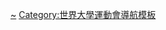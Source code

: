 {{Navbox
|name = 2017年冬季世界大學運動會比賽項目
|title = [[2017年冬季世界大學運動會]]比賽項目（[[哈薩克斯坦|哈薩克]][[阿拉木圖]]）
|listclass = hlist
|titlestyle = background:#BFD7FF;
|list1 =
* [[2017年冬季世界大學運動會高山滑雪比賽|高山滑雪]]
* [[2017年冬季世界大學運動會冬季兩項比賽|冬季兩項]]
* [[2017年冬季世界大學運動會越野滑雪比賽|越野滑雪]]
* [[2017年冬季世界大學運動會冰壺比賽|冰壺]]
* [[2017年冬季世界大學運動會花式滑冰比賽|花式滑冰]]
* [[2017年冬季世界大學運動會自由式滑雪比賽|自由式滑雪]]
* [[2017年冬季世界大學運動會冰球比賽|冰球]]
* [[2017年冬季世界大學運動會北歐混合式滑雪比賽|北歐混合式滑雪]]
* [[2017年冬季世界大學運動會短道競速滑冰比賽|短道競速滑冰]]
* [[2017年冬季世界大學運動會跳台滑雪比賽|跳台滑雪]]
* [[2017年冬季世界大學運動會單板滑雪比賽|單板滑雪]]
* [[2017年冬季世界大學運動會競速滑冰比賽|競速滑冰]]
}}<noinclude>
[[Category:2017年冬季世界大學運動會|~]]
[[Category:世界大學運動會導航模板]]
</noinclude>